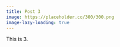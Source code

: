 ```yaml
---
title: Post 3
image: https://placeholder.co/300/300.png
image-lazy-loading: true
---
```


This is 3.